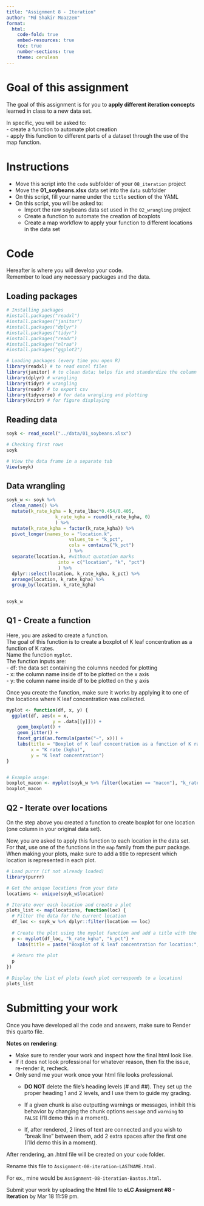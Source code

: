 ```yaml
---
title: "Assignment 8 - Iteration"
author: "Md Shakir Moazzem"  
format:
  html:
    code-fold: true 
    embed-resources: true
    toc: true
    number-sections: true
    theme: cerulean
---
```


# Goal of this assignment  
The goal of this assignment is for you to **apply different iteration concepts** learned in class to a new data set.  

In specific, you will be asked to:  
  - create a function to automate plot creation  
  - apply this function to different parts of a dataset through the use of the map function.  

# Instructions  
  - Move this script into the `code` subfolder of your `08_iteration` project  
  - Move the **01_soybeans.xlsx** data set into the `data` subfolder  
  - On this script, fill your name under the `title` section of the YAML  
  - On this script, you will be asked to:  
    - Import the raw soybeans data set used in the `02_wrangling` project  
    - Create a function to automate the creation of boxplots  
    - Create a map workflow to apply your function to different locations in the data set  
    
# Code  
Hereafter is where you will develop your code.  
Remember to load any necessary packages and the data.    

## Loading packages
```r
# Installing packages
#install.packages("readxl")
#install.packages("janitor")
#install.packages("dplyr")
#install.packages("tidyr")
#install.packages("readr")
#install.packages("nlraa")
#install.packages("ggplot2")

# Loading packages (every time you open R)
library(readxl) # to read excel files
library(janitor) # to clean data; helps fix and standardize the column names
library(dplyr) # wrangling
library(tidyr) # wrangling
library(readr) # to export csv
library(tidyverse) # for data wrangling and plotting
library(knitr) # for figure displaying

```

## Reading data
```r

soyk <- read_excel("../data/01_soybeans.xlsx")

# Checking first rows
soyk

# View the data frame in a separate tab
View(soyk)

```

## Data wrangling

```r

soyk_w <- soyk %>% 
  clean_names() %>% 
  mutate(k_rate_kgha = k_rate_lbac*0.454/0.405,
                  k_rate_kgha = round(k_rate_kgha, 0) 
                  ) %>% 
  mutate(k_rate_kgha = factor(k_rate_kgha)) %>%
  pivot_longer(names_to = "location.k",
                       values_to = "k_pct",
                       cols = contains("k_pct")
                       ) %>% 
  separate(location.k, #without quotation marks
                   into = c("location", "k", "pct")
                   ) %>% 
  dplyr::select(location, k_rate_kgha, k_pct) %>% 
  arrange(location, k_rate_kgha) %>% 
  group_by(location, k_rate_kgha)
 

soyk_w


```


  
## Q1 - Create a function  
Here, you are asked to create a function.  
The goal of this function is to create a boxplot of K leaf concentration as a function of K rates.    
Name the function `myplot`.  
The function inputs are:  
  - df: the data set containing the columns needed for plotting  
  - x: the column name inside df to be plotted on the x axis  
  - y: the column name inside df to be plotted on the y axis  

Once you create the function, make sure it works by applying it to one of the locations where K leaf concentration was collected.  

```r

myplot <- function(df, x, y) {
  ggplot(df, aes(x = x, 
                 y = .data[[y]])) +
    geom_boxplot() +
    geom_jitter() +
    facet_grid(as.formula(paste("~", x))) +
    labs(title = "Boxplot of K leaf concentration as a function of K rate",
         x = "K rate (kgha)",
         y = "K leaf concentration")
}


# Example usage:
boxplot_macon <- myplot(soyk_w %>% filter(location == "macon"), "k_rate_kgha", "k_pct")
boxplot_macon


```



## Q2 - Iterate over locations  
On the step above you created a function to create boxplot for one location (one column in your original data set).  

Now, you are asked to apply this function to each location in the data set.  
For that, use one of the functions in the `map` family from the purr package.  
When making your plots, make sure to add a title to represent which location is represented in each plot.  

```r
# Load purrr (if not already loaded)
library(purrr)

# Get the unique locations from your data
locations <- unique(soyk_w$location)

# Iterate over each location and create a plot
plots_list <- map(locations, function(loc) {
  # Filter the data for the current location
  df_loc <- soyk_w %>% dplyr::filter(location == loc)
  
  # Create the plot using the myplot function and add a title with the location
  p <- myplot(df_loc, "k_rate_kgha", "k_pct") +
    labs(title = paste("Boxplot of K leaf concentration for location:", loc))
  
  # Return the plot
  p
})

# Display the list of plots (each plot corresponds to a location)
plots_list

```


# Submitting your work  
Once you have developed all the code and answers, make sure to Render this quarto file.  

**Notes on rendering**:  

- Make sure to render your work and inspect how the final html look like.  
- If it does not look professional for whatever reason, then fix the issue, re-render it, recheck.  
- Only send me your work once your html file looks professional.  
  - **DO NOT** delete the file's heading levels (# and ##). They set up the proper heading 1 and 2 levels, and I use them to guide my grading.  
  - If a given chunk is also outputting warnings or messages, inhibit this behavior by changing the chunk options `message` and `warning` to `FALSE` (I'll demo this in a moment).  
  
  - If, after rendered, 2 lines of text are connected and you wish to "break line" between them, add 2 extra spaces after the first one (I'lld demo this in a moment).  

After rendering, an .html file will be created on your `code` folder.  

Rename this file to `Assignment-08-iteration-LASTNAME.html`.    

For ex., mine would be `Assignment-08-iteration-Bastos.html`.

Submit your work by uploading the **html** file to **eLC Assigment #8 - Iteration** by Mar 18 11:59 pm.  
  




